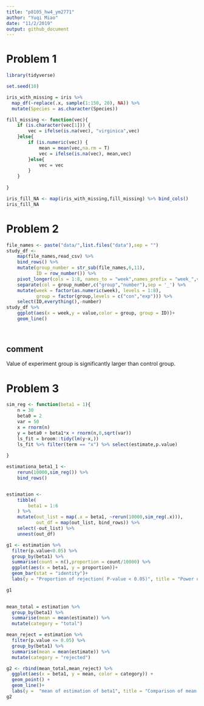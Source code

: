 ```yaml
---
title: "p8105_hw4_ym2771"
author: "Yuqi Miao"
date: "11/2/2019"
output: github_document
---
```



# Problem 1

```r
library(tidyverse)

set.seed(10)

iris_with_missing = iris %>% 
  map_df(~replace(.x, sample(1:150, 20), NA)) %>%
  mutate(Species = as.character(Species))
```

```r
fill_missing <- function(vec){
    if (is.character(vec[1])) {
        vec = ifelse(is.na(vec), "virginica",vec)
    }else{
        if (is.numeric(vec)) {
            mean = mean(vec,na.rm = T)
            vec = ifelse(is.na(vec), mean,vec)
        }else{
            vec = vec
        }
    }
        
}

iris_fill_NA <- map(iris_with_missing,fill_missing) %>% bind_cols()
iris_fill_NA    

```

# Problem 2

```r
file_names <- paste("data/",list.files("data"),sep = "")
study_df <- 
    map(file_names,read_csv) %>% 
    bind_rows() %>% 
    mutate(group_number = str_sub(file_names,6,11),
           ID = row_number()) %>% 
    pivot_longer(cols = 1:8, names_to = "week",names_prefix = "week_",values_to = "value") %>% 
    separate(col = group_number,c("group","number"),sep = '_') %>% 
    mutate(week = factor(as.numeric(week), levels = 1:8),
           group = factor(group,levels = c("con","exp"))) %>% 
    select(ID,everything(),-number)
study_df %>% 
    ggplot(aes(x = week,y = value,color = group, group = ID))+
    geom_line()
  
  
```

## comment
 Value of experiment group is significantly larger than control group.


# Problem 3


```r
sim_reg <- function(beta1 = 1){
    n = 30
    beta0 = 2
    var = 50
    x = rnorm(n)
    y = beta0 + beta1*x + rnorm(n,0,sqrt(var))
    ls_fit = broom::tidy(lm(y~x,))
    ls_fit %>% filter(term == "x") %>% select(estimate,p.value)
    
}

estimationa_beta1_1 <- 
    rerun(10000,sim_reg()) %>% 
    bind_rows()


estimation <- 
    tibble(
        beta1 = 1:6
    ) %>% 
    mutate(out_list = map(.x = beta1, ~rerun(10000,sim_reg(.x))),
           out_df = map(out_list, bind_rows)) %>% 
    select(-out_list) %>% 
    unnest(out_df)
```


```r
g1 <- estimation %>% 
  filter(p.value<0.05) %>% 
  group_by(beta1) %>% 
  summarise(count = n(),proportion = count/10000) %>% 
  ggplot(aes(x = beta1, y = proportion))+
  geom_bar(stat = "identity")+
  labs(y = "Proportion of rejection( P-value < 0.05)", title = "Power of different effective size")

g1
    
```

```r
mean_total = estimation %>% 
  group_by(beta1) %>% 
  summarise(mean = mean(estimate)) %>% 
  mutate(category = "total")

mean_reject = estimation %>% 
  filter(p.value <= 0.05) %>% 
  group_by(beta1) %>% 
  summarise(mean = mean(estimate)) %>% 
  mutate(category = "rejected")

g2 <- rbind(mean_total,mean_reject) %>% 
  ggplot(aes(x = beta1, y = mean, color = category)) +
  geom_point() +
  geom_line()+
  labs(y =  "mean of estimation of beta1", title = "Comparison of mean estimation beta1 in total and rejected group.")
g2

  
```


